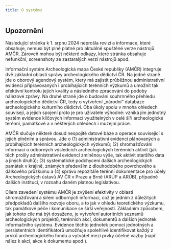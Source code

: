 ```yaml
---
title: O systému
---
```


::: {.callout-important}

## Upozornění

Následující stránka k 1. srpnu 2024 neprošla revizí a informace, které obsahuje, nemusí být plně platné pro aktuálně spuštěné verze nástrojů AMČR.
Zároveň mohou být některé odkazy, které stránka obsahuje nefunkční, screenshoty ze zastaralých verzí nástrojů apod.  

:::

Informační systém Archeologická mapa České republiky (AMČR) integruje dvě základní oblasti správy archeologického dědictví ČR. Na jedné straně jde o oborový agendový systém, který má zajistit průběžnou administrativní evidenci připravovaných i probíhajících terénních výzkumů a umožnit tak efektivní kontrolu jejich kvality a následného zpracování do podoby nálezové zprávy. Na druhé straně jde o budování souhrnného přehledu archeologického dědictví ČR, tedy o vytvoření „národní“ databáze archeologického kulturního dědictví. Oba úkoly spolu v mnoha ohledech souvisejí, a jejich spojení proto je pro uživatele výhodné: vzniká jím jednotný systém evidence klíčových informací využitelných v celé šíři archeologické terénní, památkové a v některých ohledech i muzejní práce.


AMČR slučuje některé dosud nespojité datové báze a operace související s jejich plněním a správou. Jde o (1) administrativní evidenci plánovaných a probíhajících terénních archeologických výzkumů; (2) shromažďování informací o odborných výsledcích archeologických terénních aktivit (jak těch prošly administrativní evidencí zmíněnou výše, tak aktivit staršího data a jiných druhů); (3) systematické podchycení dalších archeologických památek v krajině, známých především z dlouhodobého povrchového a dálkového průzkumu a (4) správu repozitáře terénní dokumentace pro účely Archeologických ústavů AV ČR v Praze a Brně (ARÚP a ARÚB), případně dalších institucí, v rozsahu daném platnou legislativou.


Cílem zavedení systému AMČR je zvýšení efektivity v oblasti shromažďování a šíření odborných informací, což je jedním z důležitých předpokladů dalšího rozvoje oboru, a to jak v ohledu teoretického výzkumu, tak památkové péče i komunikace se širší veřejností. Základním způsobem, jak tohoto cíle má být dosaženo, je vytvoření autoritních seznamů archeologických projektů, terénních akcí, dokumentů a dalších jednotek informačního systému. Evidence těchto jednotek pomocí jednotných a persistentních identifikátorů umožňuje spolehlivě identifikovat každý z prvků archeologického fondu a vytvářet mezi prvky účelné vazby (např. nález k akci, akce k dokumentu apod.).
